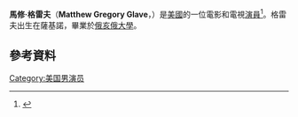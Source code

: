 {{Infobox person
| image       = 
| birth_date   = {{Birth date and age|1963|8|19|mf=y}}
| birth_place  = [[美國|美國]][[薩基諾|薩基諾]]
| occupation  = 演員
| yearsactive = 1991–現在
| spouse      = [[Anita_Barone|Anita Barone]]（2女）
}}
'''馬修·格雷夫'''（'''Matthew Gregory Glave'''，{{bd|1963年|8月19日}}）是[[美國|美國]]的一位電影和電視[[演員|演員]]<ref name="Maltin2008">{{cite book|last=Maltin|first=Leonard|title=Leonard Maltin's 2009 Movie Guide|url=http://books.google.com/books?id=6EgPDierNGUC&pg=PA1517|accessdate=26 September 2011|date=2008-08-05|publisher=Penguin|isbn=978-0-452-28978-9|pages=1517–|archive-date=2013-06-22|archive-url=https://web.archive.org/web/20130622082902/http://books.google.com/books?id=6EgPDierNGUC&pg=PA1517|dead-url=no}}</ref>。格雷夫出生在薩基諾，畢業於[[俄亥俄大學|俄亥俄大學]]。
==參考資料==
{{reflist}}
[[Category:美国男演员|Category:美国男演员]]